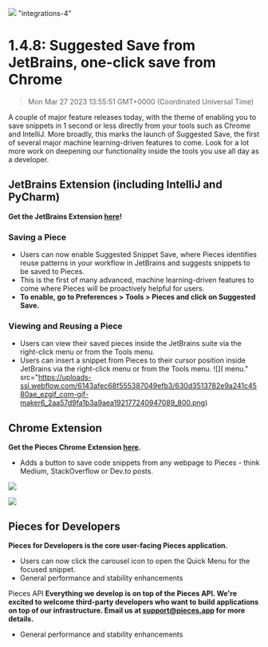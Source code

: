 ![](https://uploads-ssl.webflow.com/6143afec68f555387049efb3/630d3512782e9a024e457ccd_ezgif_com-gif-maker10_786f6f005c261e4cfd35ea0dbffd4ec9_2000.png)
"integrations-4"
# 1.4.8: Suggested Save from JetBrains, one-click save from Chrome
> Mon Mar 27 2023 13:55:51 GMT+0000 (Coordinated Universal Time)

A couple of major feature releases today, with the theme of enabling you to save snippets in 1 second or less directly from your tools such as Chrome and IntelliJ.
More broadly, this marks the launch of Suggested Save, the first of several major machine learning-driven features to come. Look for a lot more work on deepening our functionality inside the tools you use all day as a developer.
## JetBrains Extension (including IntelliJ and PyCharm)

**Get the JetBrains Extension <a href="https://plugins.jetbrains.com/plugin/17328-pieces" target="_blank" rel="noopener noreferrer">here</a>!**

### Saving a Piece
- Users can now enable Suggested Snippet Save, where Pieces identifies reuse patterns in your workflow in JetBrains and suggests snippets to be saved to Pieces.
- This is the first of many advanced, machine learning-driven features to come where Pieces will be proactively helpful for users.
- **To enable, go to Preferences &gt; Tools &gt; Pieces and click on Suggested Save.**

### Viewing and Reusing a Piece
- Users can view their saved pieces inside the JetBrains suite via the right-click menu or from the Tools menu.
- Users can insert a snippet from Pieces to their cursor position inside JetBrains via the right-click menu or from the Tools menu.
![]( menu." src="https://uploads-ssl.webflow.com/6143afec68f555387049efb3/630d3513782e9a241c4580ae_ezgif_com-gif-maker6_2aa57d9fa1b3a9aea192177240947089_800.png)

## Chrome Extension
**Get the Pieces Chrome Extension <a href="https://chrome.google.com/webstore/detail/pieces/igbgibhbfonhmjlechmeefimncpekepm?hl=en" target="_blank" rel="noopener noreferrer">here</a>.**

- Adds a button to save code snippets from any webpage to Pieces - think Medium, StackOverflow or Dev.to posts.

![](https://uploads-ssl.webflow.com/6143afec68f555387049efb3/630d3513782e9af54d4580d6_ezgif_com-gif-maker7_989ab9943c64313eababc7121ecd8118_800.png)

![](https://uploads-ssl.webflow.com/6143afec68f555387049efb3/630d3513782e9a73ea45805e_ezgif_com-gif-maker9_b381b5a42223fa3de4bb3b00e3508a66_800.png)

## Pieces for Developers
**Pieces for Developers is the core user-facing Pieces application.**

- Users can now click the carousel icon to open the Quick Menu for the focused snippet.
- General performance and stability enhancements

Pieces API
**Everything we develop is on top of the Pieces API. We're excited to welcome third-party developers who want to build applications on top of our infrastructure. Email us at support@pieces.app for more details.**

- General performance and stability enhancements
